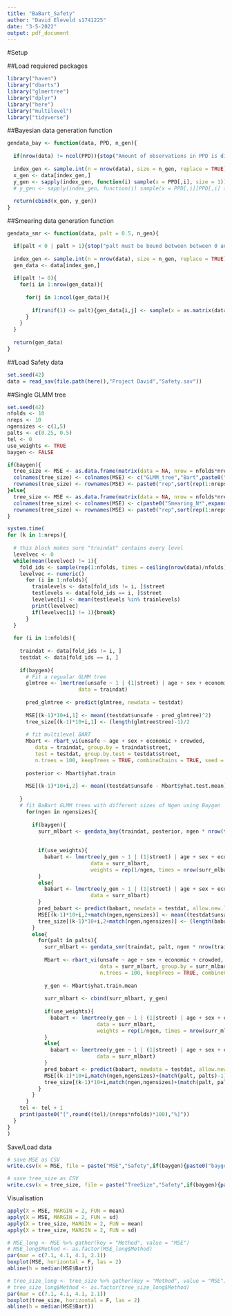 ```yaml
---
title: "BaBart_Safety"
author: "David Eleveld s1741225"
date: "3-5-2022"
output: pdf_document
---
```


#Setup

##Load requiered packages

```r
library("haven")
library("dbarts")
library("glmertree")
library("dplyr")
library("here")
library("multilevel")
library("tidyverse")
```

##Bayesian data generation function

```r
gendata_bay <- function(data, PPD, n_gen){
  
  if(nrow(data) != ncol(PPD)){stop("Amount of observations in PPD is different from data")}
  
  index_gen <- sample.int(n = nrow(data), size = n_gen, replace = TRUE)
  x_gen <- data[index_gen,]
  y_gen <- sapply(index_gen, function(i) sample(x = PPD[,i], size = 1))
  # y_gen <- sapply(index_gen, function(i) sample(x = PPD[,i][PPD[,i] >= quantile(PPD[,i], probs = .40) & PPD[,i] <= quantile(PPD[,i], probs = .60)], size = 1))
  
  return(cbind(x_gen, y_gen))
}
```

##Smearing data generation function

```r
gendata_smr <- function(data, palt = 0.5, n_gen){

  if(palt < 0 | palt > 1){stop("palt must be bound between between 0 and 1")}
  
  index_gen <- sample.int(n = nrow(data), size = n_gen, replace = TRUE)
  gen_data <- data[index_gen,]
  
  if(palt != 0){
    for(i in 1:nrow(gen_data)){
      
      for(j in 1:ncol(gen_data)){
        
        if(runif(1) <= palt){gen_data[i,j] <- sample(x = as.matrix(data[,j]), size = 1)}
      }
    }
  }
  
  return(gen_data)
}
```

##Load Safety data

```r
set.seed(42)
data = read_sav(file.path(here(),"Project David","Safety.sav"))
```


##Single GLMM tree

```r
set.seed(42)
nfolds <- 10
nreps <- 10
ngensizes <- c(1,5)
palts <- c(0.25, 0.5)
tel <- 0
use_weights <- TRUE
baygen <- FALSE

if(baygen){
  tree_size <- MSE <- as.data.frame(matrix(data = NA, nrow = nfolds*nreps, ncol = 2 + length(ngensizes)))
  colnames(tree_size) <- colnames(MSE) <- c("GLMM_tree","Bart",paste0("BaBart_N*",ngensizes))
  rownames(tree_size) <- rownames(MSE) <- paste0("rep",sort(rep(1:nreps, times = nfolds)),"_fold",rep(1:nfolds, times = nreps))
}else{
  tree_size <- MSE <- as.data.frame(matrix(data = NA, nrow = nfolds*nreps, ncol = length(ngensizes)*length(palts)))
  colnames(tree_size) <- colnames(MSE) <- c(paste0("Smearing_N*",expand.grid(ngensizes,palts)[,1], "_palt=",expand.grid(ngensizes,palts)[,2]))
  rownames(tree_size) <- rownames(MSE) <- paste0("rep",sort(rep(1:nreps, times = nfolds)),"_fold",rep(1:nfolds, times = nreps))
}

system.time(
for (k in 1:nreps){
  
  # this block makes sure "traindat" contains every level
  levelvec <- 0
  while(mean(levelvec) != 1){
    fold_ids <- sample(rep(1:nfolds, times = ceiling(nrow(data)/nfolds)), size = nrow(data), replace = FALSE)
    levelvec <- numeric()
      for (i in 1:nfolds){
        trainlevels <- data[fold_ids != i, ]$street
        testlevels <- data[fold_ids == i, ]$street
        levelvec[i] <- mean(testlevels %in% trainlevels)
        print(levelvec)
        if(levelvec[i] != 1){break}
      }
  }
  
  for (i in 1:nfolds){
    
    traindat <- data[fold_ids != i, ]
    testdat <- data[fold_ids == i, ]
    
    if(baygen){
      # Fit a regualar GLMM tree
      glmtree <- lmertree(unsafe ~ 1 | (1|street) | age + sex + economic + crowded,
                       data = traindat)
  
      pred_glmtree <- predict(glmtree, newdata = testdat)
  
      MSE[(k-1)*10+i,1] <- mean((testdat$unsafe - pred_glmtree)^2)
      tree_size[(k-1)*10+i,1] <- (length(glmtree$tree)-1)/2
    
      # fit multilevel BART
      Mbart <- rbart_vi(unsafe ~ age + sex + economic + crowded,
         data = traindat, group.by = traindat$street,
         test = testdat, group.by.test = testdat$street,
         n.trees = 100, keepTrees = TRUE, combineChains = TRUE, seed = 42)
      
      posterior <- Mbart$yhat.train
      
      MSE[(k-1)*10+i,2] <- mean((testdat$unsafe - Mbart$yhat.test.mean)^2)
    
    }
    # fit BaBart GLMM trees with different sizes of Ngen using Baygen
      for(ngen in ngensizes){
        
        if(baygen){
          surr_mlbart <- gendata_bay(traindat, posterior, ngen * nrow(traindat))
          
  
          if(use_weights){
            babart <- lmertree(y_gen ~ 1 | (1|street) | age + sex + economic + crowded,
                           data = surr_mlbart,
                           weights = rep(1/ngen, times = nrow(surr_mlbart)))
          }
          else{
            babart <- lmertree(y_gen ~ 1 | (1|street) | age + sex + economic + crowded,
                           data = surr_mlbart)
          }
          pred_babart <- predict(babart, newdata = testdat, allow.new.levels = TRUE)
          MSE[(k-1)*10+i,2+match(ngen,ngensizes)] <- mean((testdat$unsafe - pred_babart)^2)
          tree_size[(k-1)*10+i,2+match(ngen,ngensizes)] <- (length(babart$tree)-1)/2
        }
        else{
          for(palt in palts){
            surr_mlbart <- gendata_smr(traindat, palt, ngen * nrow(traindat))
            
            Mbart <- rbart_vi(unsafe ~ age + sex + economic + crowded,
                              data = surr_mlbart, group.by = surr_mlbart$street,
                              n.trees = 100, keepTrees = TRUE, combineChains = TRUE, seed = 42)
            
            y_gen <- Mbart$yhat.train.mean
            
            surr_mlbart <- cbind(surr_mlbart, y_gen)
            
            if(use_weights){
              babart <- lmertree(y_gen ~ 1 | (1|street) | age + sex + economic + crowded,
                             data = surr_mlbart,
                             weights = rep(1/ngen, times = nrow(surr_mlbart)))
            }
            else{
              babart <- lmertree(y_gen ~ 1 | (1|street) | age + sex + economic + crowded,
                             data = surr_mlbart)
            }
            pred_babart <- predict(babart, newdata = testdat, allow.new.levels = TRUE)
            MSE[(k-1)*10+i,match(ngen,ngensizes)+(match(palt, palts)-1)*length(ngensizes)] <- mean((testdat$unsafe - pred_babart)^2)
            tree_size[(k-1)*10+i,match(ngen,ngensizes)+(match(palt, palts)-1)*length(ngensizes)] <- (length(babart$tree)-1)/2
          }
        }
      }
    tel <- tel + 1
    print(paste0("[",round((tel)/(nreps*nfolds)*100),"%]"))
  }
}
)

```

Save/Load data

```r
# save MSE as CSV
write.csv(x = MSE, file = paste("MSE","Safety",if(baygen){paste0("baygen[",paste(ngensizes, collapse = ","),"]")}else{paste0("smearing[",paste0(palts*100,"%", collapse = ","),"]")}, if(use_weights){"weighted"}, sep = "_"))

# save tree_size as CSV
write.csv(x = tree_size, file = paste("TreeSize","Safety",if(baygen){paste0("baygen[",paste(ngensizes, collapse = ","),"]")}else{paste0("smearing[",paste0(palts*100,"%", collapse = ","),"]")}, if(use_weights){"weighted"}, sep = "_"))
```


Visualisation

```r
apply(X = MSE, MARGIN = 2, FUN = mean)
apply(X = MSE, MARGIN = 2, FUN = sd)
apply(X = tree_size, MARGIN = 2, FUN = mean)
apply(X = tree_size, MARGIN = 2, FUN = sd)

# MSE_long <- MSE %>% gather(key = "Method", value = "MSE")
# MSE_long$Method <- as.factor(MSE_long$Method)
par(mar = c(7.1, 4.1, 4.1, 2.1))
boxplot(MSE, horizontal = F, las = 2)
abline(h = median(MSE$Bart))

# tree_size_long <- tree_size %>% gather(key = "Method", value = "MSE")
# tree_size_long$Method <- as.factor(tree_size_long$Method)
par(mar = c(7.1, 4.1, 4.1, 2.1))
boxplot(tree_size, horizontal = F, las = 2)
abline(h = median(MSE$Bart))
```



